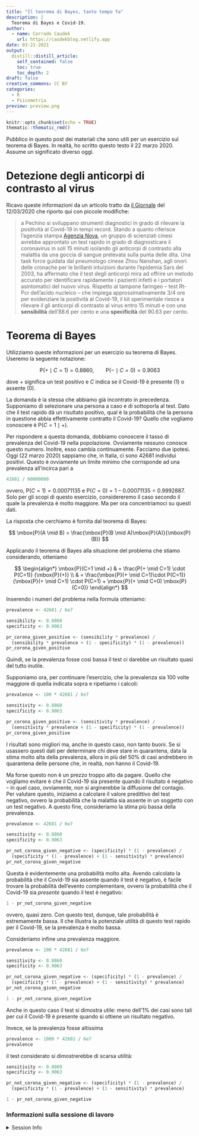 ```yaml
---
title: "Il teorema di Bayes, tanto tempo fa"
description: |
  Teorema di Bayes e Covid-19.
author:
  - name: Corrado Caudek
    url: https://caudekblog.netlify.app
date: 03-21-2021
output:
  distill::distill_article:
    self_contained: false
    toc: true
    toc_depth: 2
draft: false
creative_commons: CC BY
categories:
  - R
  - Psicometria
preview: preview.png
---
```



```r
knitr::opts_chunk$set(echo = TRUE)
thematic::thematic_rmd()
```

Pubblico in questo post dei materiali che sono utili per un esercizio sul teorema di Bayes.  In realtà, ho scritto questo testo il 22 marzo 2020.  Assume un significato diverso oggi.


# Detezione degli anticorpi di contrasto al virus

Ricavo queste informazioni da un articolo tratto da [il Giornale](https://www.ilgiornale.it/news/mondo/coronavirus-pechino-test-diagnosi-pronto-15-minuti-1840041.html) del 12/03/2020 che riporto qui con piccole modifiche:

> a Pechino si sviluppano strumenti diagnostici in grado di rilevare la positività al Covid-19 in tempi record. Stando a quanto riferisce l'agenzia stampa [Agenzia Nova](https://www.agenzianova.com/), un gruppo di scienziati cinesi avrebbe approntato un test rapido in grado di diagnosticare il coronavirus in soli 15 minuti isolando gli anticorpi di contrasto alla malattia da una goccia di sangue prelevata sulla punta delle dita. Una task force guidata dal pneumologo cinese Zhou Nanshan, agli onori delle cronache per le brillanti intuizioni durante l'epidemia Sars del 2003, ha affermato che il test degli anticorpi mira ad offrire un metodo accurato per identificare rapidamente i pazienti infetti e i portatori asintomatici del nuovo virus. Rispetto al tampone faringeo -- test Rt-Pcr dell'acido nucleico -- che impiega approssimativamente 3/4 ore per evidenziare la positività al Covid-19, il kit sperimentale riesce a rilevare il gli anticorpi di contrasto al virus entro 15 minuti e con una **sensibilità**  dell'88.6 per cento e una **specificità** del 90.63 per cento.


# Teorema di Bayes

Utilizziamo queste informazioni per un esercizio su teorema di Bayes. Useremo la seguente notazione:

$$
\mbox{P}(+ \mid C=1)=0.8860, \qquad \mbox{P}(- \mid C=0)=0.9063 
$$

dove $+$ significa un test positivo e $C$ indica se il Covid-19 è presente (1) o assente (0).

La domanda è la stessa che abbiamo già incontrato in precedenza. Supponiamo di selezionare una persona a caso e di sottoporla al test. Dato che il test rapido dà un risultato positivo, qual è la probabilità che la persona in questione abbia effettivamente contratto il Covid-19? Quello che vogliamo conoscere è $\mbox{P}(C=1 \mid +)$.

Per rispondere a questa domanda, dobbiamo conoscere il tasso di prevalenza del Covid-19 nella popolazione. Ovviamente nessuno conosce questo numero.  Inoltre, esso cambia continuamente. Facciamo due ipotesi.  Oggi (22 marzo 2020) sappiamo che, in Italia, ci sono 42681 individui  positivi. Questo è ovviamente un limite minimo che corrisponde ad una prevalenza all'incirca pari a

```r
42681 / 60000000
```
ovvero, $\mbox{P}(C=1)=0.00071135$ e $\mbox{P}(C=0)= 1 - 0.00071135 = 0.9992887$. 
Solo per gli scopi di questo esercizio, considereremo il caso secondo il quale la prevalenza è molto maggiore. Ma per ora concentriamoci su questi dati.

La risposta che cerchiamo è fornita dal teorema di Bayes:

$$
\mbox{P}(A \mid B)  =  \frac{\mbox{P}(B \mid A)\mbox{P}(A)}{\mbox{P}(B)} 
$$

Applicando il teorema di Bayes alla situazione del problema che stiamo considerando, otteniamo

$$
\begin{align*}
\mbox{P}(C=1 \mid +) & =  \frac{P(+ \mid C=1) \cdot P(C=1)} {\mbox{P}(+)} \\
& =  \frac{\mbox{P}(+ \mid C=1)\cdot P(C=1)} {\mbox{P}(+ \mid C=1) \cdot P(C=1) + \mbox{P}(+ \mid C=0) \mbox{P}(C=0)} 
\end{align*}
$$

Inserendo i numeri del problema nella formula otteniamo:

```r
prevalence <- 42681 / 6e7

sensibility <- 0.8860
specificity <- 0.9063

pr_corona_given_positive <- (sensibility * prevalence) / 
  (sensibility * prevalence + (1 - specificity) * (1 - prevalence))
pr_corona_given_positive
```

Quindi, se la prevalenza fosse così bassa il test ci darebbe un risultato quasi del tutto inutile. 

Supponiamo ora, per continuare l'esercizio, che la prevalenza sia 100 volte maggiore di quella indicata sopra e ripetiamo i calcoli:

```r
prevalence <- 100 * 42681 / 6e7

sensitivity <- 0.8860
specificity <- 0.9063

pr_corona_given_positive <- (sensitivity * prevalence) / 
  (sensitivity * prevalence + (1 - specificity) * (1 - prevalence))
pr_corona_given_positive
```

I risultati sono migliori ma, anche in questo caso, non tanto buoni. Se si usassero questi dati per determinare chi deve stare in quarantena, data la stima molto alta della prevalenza, allora in più del 50% di casi  andrebbero in quarantena delle persone che, in realtà, non hanno il Covid-19.

Ma forse questo non è un prezzo troppo alto da pagare. Quello che vogliamo evitare è che il Covid-19 sia presente quando il risultato è negativo -- in quel caso, ovviamente, non si arginerebbe la diffusione del contagio. Per valutare questo, iniziamo a calcolare il valore predittivo del test negativo, ovvero la probabilità che la malattia sia assente in un soggetto con un test negativo. A questo fine, consideriamo la stima più bassa della prevalenza.

```r
prevalence <- 42681 / 6e7

sensitivity <- 0.8860
specificity <- 0.9063

pr_not_corona_given_negative <- (specificity) * (1 - prevalence) / 
  (specificity * (1 - prevalence) + (1 - sensitivity) * prevalence)
pr_not_corona_given_negative
```

Questa è evidentemente una probabilità molto alta.
Avendo calcolato la probabilità che il Covid-19 sia assente quando il test è negativo, è facile trovare la probabilità dell'evento complementare, ovvero la probabilità che il Covid-19 sia *presente* quando il test è negativo:

```r
1 - pr_not_corona_given_negative
```

ovvero, quasi zero.
Con questo test, dunque, tale probabilità è estremamente bassa. Il che illustra la potenziale utilità di questo test rapido per il Covid-19, se la prevalenza è molto bassa.

Consideriamo infine una prevalenza maggiore.

```r
prevalence <- 100 * 42681 / 6e7

sensitivity <- 0.8860
specificity <- 0.9063

pr_not_corona_given_negative <- (specificity) * (1 - prevalence) / 
  (specificity * (1 - prevalence) + (1 - sensitivity) * prevalence)
pr_not_corona_given_negative

1 - pr_not_corona_given_negative
```

Anche in questo caso il test si dimostra utile: meno dell'1% dei casi sono tali per cui il Covid-19 è presente quando si ottiene un risultato negativo.

Invece, se la prevalenza fosse altissima

```r
prevalence <- 1000 * 42681 / 6e7
prevalence 
```

il test considerato si dimostrerebbe di scarsa utilità:

```r
sensitivity <- 0.8860
specificity <- 0.9063

pr_not_corona_given_negative <- (specificity) * (1 - prevalence) / 
  (specificity * (1 - prevalence) + (1 - sensitivity) * prevalence)

1 - pr_not_corona_given_negative
```


### Informazioni sulla sessione di lavoro {-}

<details>
<summary>
Session Info
</summary>
Sono qui fornite le informazioni sulla sessione di lavoro insieme all'elenco dei pacchetti usati. I pacchetti contrassegnati con un asterisco(*) sono stati usati esplicitamente nello script.
```r
sessioninfo::session_info()
```

</details>


